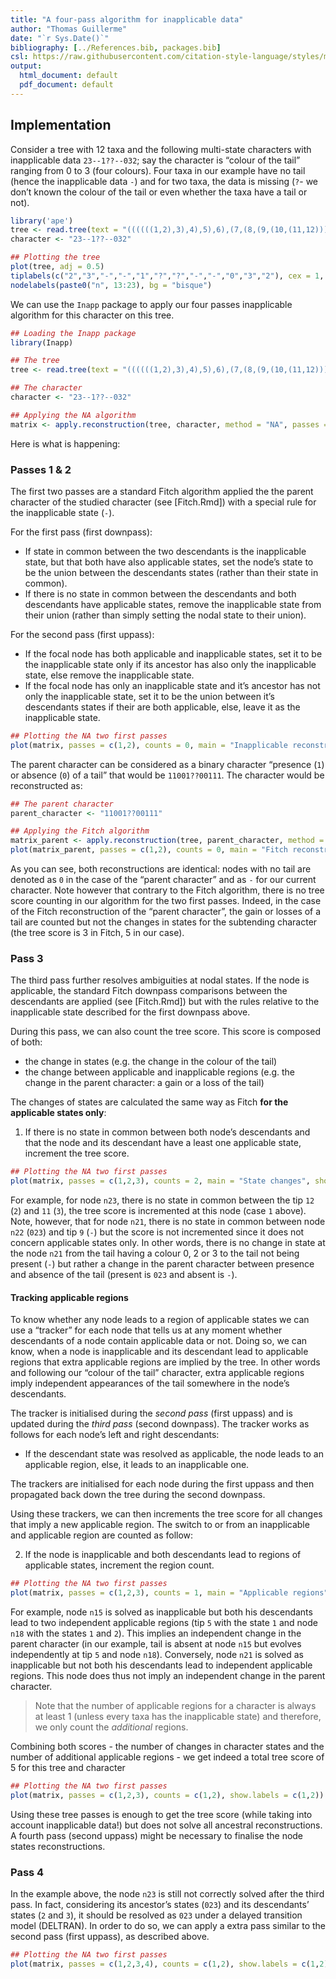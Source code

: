 ```yaml
---
title: "A four-pass algorithm for inapplicable data"
author: "Thomas Guillerme"
date: "`r Sys.Date()`"
bibliography: [../References.bib, packages.bib]
csl: https://raw.githubusercontent.com/citation-style-language/styles/master/apa-old-doi-prefix.csl
output:
  html_document: default
  pdf_document: default
---
```


## Implementation

Consider a tree with 12 taxa and the following multi-state characters with inapplicable data `23--1??--032`; say the character is "colour of the tail" ranging from 0 to 3 (four colours).
Four taxa in our example have no tail (hence the inapplicable data `-`) and for two taxa, the data is missing (`?`- we don't known the colour of the tail or even whether the taxa have a tail or not).

```r
library('ape')
tree <- read.tree(text = "((((((1,2),3),4),5),6),(7,(8,(9,(10,(11,12))))));")
character <- "23--1??--032"

## Plotting the tree
plot(tree, adj = 0.5)
tiplabels(c("2","3","-","-","1","?","?","-","-","0","3","2"), cex = 1, bg = "orange", adj = 1)
nodelabels(paste0("n", 13:23), bg = "bisque")
```

We can use the `Inapp` package to apply our four passes inapplicable algorithm for this character on this tree.

```r
## Loading the Inapp package
library(Inapp)

## The tree
tree <- read.tree(text = "((((((1,2),3),4),5),6),(7,(8,(9,(10,(11,12))))));")

## The character
character <- "23--1??--032"

## Applying the NA algorithm
matrix <- apply.reconstruction(tree, character, method = "NA", passes = 4)
```

Here is what is happening:


### Passes 1 & 2

The first two passes are a standard Fitch algorithm applied the the parent character of the studied character (see [Fitch.Rmd]) with a special rule for the inapplicable state (`-`).

For the first pass (first downpass):
 
 * If state in common between the two descendants is the inapplicable state, but that both have also applicable states, set the node's state to be the union between the descendants states (rather than their state in common).
 * If there is no state in common between the descendants and both descendants have applicable states, remove the inapplicable state from their union (rather than simply setting the nodal state to their union).

For the second pass (first uppass):

 * If the focal node has both applicable and inapplicable states, set it to be the inapplicable state only if its ancestor has also only the inapplicable state, else remove the inapplicable state.
 * If the focal node has only an inapplicable state and it's ancestor has not only the inapplicable state, set it to be the union between it's descendants states if their are both applicable, else, leave it as the inapplicable state.

```r
## Plotting the NA two first passes
plot(matrix, passes = c(1,2), counts = 0, main = "Inapplicable reconstruction")
```

The parent character can be considered as a binary character "presence (`1`) or absence (`0`) of a tail" that would be `11001??00111`.
The character would be reconstructed as:

```r
## The parent character
parent_character <- "11001??00111"

## Applying the Fitch algorithm
matrix_parent <- apply.reconstruction(tree, parent_character, method = "Fitch", passes = 2)
plot(matrix_parent, passes = c(1,2), counts = 0, main = "Fitch reconstruction of the parent character")
```

As you can see, both reconstructions are identical: nodes with no tail are denoted as `0` in the case of the "parent character" and as `-` for our current character.
Note however that contrary to the Fitch algorithm, there is no tree score counting in our algorithm for the two first passes.
Indeed, in the case of the Fitch reconstruction of the "parent character", the gain or losses of a tail are counted but not the changes in states for the subtending character (the tree score is 3 in Fitch, 5 in our case).

### Pass 3

The third pass further resolves ambiguities at nodal states.
If the node is applicable, the standard Fitch downpass comparisons between the descendants are applied (see [Fitch.Rmd]) but with the rules relative to the inapplicable state described for the first downpass above.

During this pass, we can also count the tree score.
This score is composed of both:
 
 * the change in states (e.g. the change in the colour of the tail)
 * the change between applicable and inapplicable regions (e.g. the change in the parent character: a gain or a loss of the tail)

The changes of states are calculated the same way as Fitch **for the applicable states only**:

 1. If there is no state in common between both node's descendants and that the node and its descendant have a least one applicable state, increment the tree score.

```r
## Plotting the NA two first passes
plot(matrix, passes = c(1,2,3), counts = 2, main = "State changes", show.labels = c(1,2))
```

For example, for node `n23`, there is no state in common between the tip `12` (`2`) and `11` (`3`), the tree score is incremented at this node (case `1` above).
Note, however, that for node `n21`, there is no state in common between node `n22` (`023`) and tip `9` (`-`) but the score is not incremented since it does not concern applicable states only.
In other words, there is no change in state at the node `n21` from the tail having a colour 0, 2 or 3 to the tail not being present (`-`) but rather a change in the parent character between presence and absence of the tail (present is `023` and absent is `-`).

#### Tracking applicable regions

To know whether any node leads to a region of applicable states we can use a "tracker" for each node that tells us at any moment whether descendants of a node contain applicable data or not.
Doing so, we can know, when a node is inapplicable and its descendant lead to applicable regions that extra applicable regions are implied by the tree.
In other words and following our "colour of the tail" character, extra applicable regions imply independent appearances of the tail somewhere in the node's descendants.

The tracker is initialised during the *second pass* (first uppass) and is updated during the *third pass* (second downpass).
The tracker works as follows for each node's left and right descendants:
 
 * If the descendant state was resolved as applicable, the node leads to an applicable region, else, it leads to an inapplicable one. 

The trackers are initialised for each node during the first uppass and then propagated back down the tree during the second downpass.

Using these trackers, we can then increments the tree score for all changes that imply a new applicable region.
The switch to or from an inapplicable and applicable region are counted as follow:

  2. If the node is inapplicable and both descendants lead to regions of applicable states, increment the region count.


```r
## Plotting the NA two first passes
plot(matrix, passes = c(1,2,3), counts = 1, main = "Applicable regions", show.labels = c(1,2))
```

For example, node `n15` is solved as inapplicable but both his descendants lead to two independent applicable regions (tip `5` with the state `1` and node `n18` with the states `1` and `2`).
This implies an independent change in the parent character (in our example, tail is absent at node `n15` but evolves independently at tip `5` and node `n18`).
Conversely, node `n21` is solved as inapplicable but not both his descendants lead to independent applicable regions.
This node does thus not imply an independent change in the parent character.

> Note that the number of applicable regions for a character is always at least 1 (unless every taxa has the inapplicable state) and therefore, we only count the *additional* regions.


Combining both scores - the number of changes in character states and the number of additional applicable regions - we get indeed a total tree score of 5 for this tree and character

```r
## Plotting the NA two first passes
plot(matrix, passes = c(1,2,3), counts = c(1,2), show.labels = c(1,2))
```

Using these tree passes is enough to get the tree score (while taking into account inapplicable data!) but does not solve all ancestral reconstructions.
A fourth pass (second uppass) might be necessary to finalise the node states reconstructions.

### Pass 4

In the example above, the node `n23` is still not correctly solved after the third pass.
In fact, considering its ancestor's states (`023`) and its descendants' states (`2` and `3`), it should be resolved as `023` under a delayed transition model (DELTRAN).
In order to do so, we can apply a extra pass similar to the second pass (first uppass), as described above.


```r
## Plotting the NA two first passes
plot(matrix, passes = c(1,2,3,4), counts = c(1,2), show.labels = c(1,2))
```
